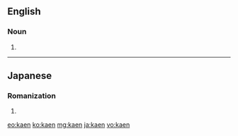 {{also|käen}}
==English==

===Noun===
{{en-noun}}

# {{synonym of|khene|lang=en}}

----

==Japanese==

===Romanization===
{{ja-romaji}}

# {{ja-romanization of|かえん}}

[[eo:kaen]]
[[ko:kaen]]
[[mg:kaen]]
[[ja:kaen]]
[[vo:kaen]]